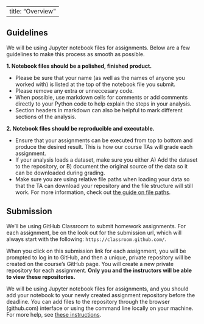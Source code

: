 
---
title: "Overview"
---

## Guidelines

We will be using Jupyter notebook files for assignments. Below are a few
guidelines to make this process as smooth as possible. 


**1. Notebook files should be a polished, finished product.**

   - Please be sure that your name (as well as the names of anyone you worked with) is listed at the top of the notebook file you submit. 
   - Please remove any extra or unneccesary code.
   - When possible, use markdown cells for comments or add comments directly to your Python code to help explain the steps in your analysis.
   - Section headers in markdown can also be helpful to mark different sections of the analysis.


**2. Notebook files should be reproducible and executable.**

  - Ensure that your assignments can be executed from top to bottom and produce the desired result. This is how our course TAs will grade each assignment.
  - If your analysis loads a dataset, make sure you either A) Add the dataset to the repository, or B) document the original source of the data so it can be downloaded during grading.
  - Make sure you are using relative file paths when loading your data so that the TA can download your repository and the file structure will still work. For more information, check out [the guide on file paths](/resource/file-paths.qmd).


## Submission

We'll be using GitHub Classroom to submit homework assignments. For each 
assignment, be on the look out for the submission url, which will always
start with the following: `https://classroom.github.com/`.

When you click on this submission link for each assignment, you will be prompted
to log in to GitHub, and then a unique, private repository will be created 
on the course's GitHub page. You will create a new private repository for 
each assignment. **Only you and the instructors will be able 
to view these repositories.**

We will be using Jupyter notebook files for assignments, and you should 
add your notebook to your newly created assignment repository before the deadline.
You can add files to the repository through the browser (github.com) interface 
or using the command line locally on your machine. For more help, see
[these instructions](https://docs.github.com/en/repositories/working-with-files/managing-files/adding-a-file-to-a-repository).



